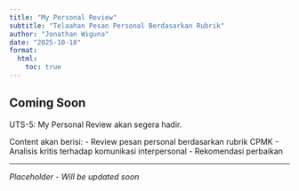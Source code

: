 ```yaml
---
title: "My Personal Review"
subtitle: "Telaahan Pesan Personal Berdasarkan Rubrik"
author: "Jonathan Wiguna"
date: "2025-10-18"
format:
  html:
    toc: true
---
```


## Coming Soon

UTS-5: My Personal Review akan segera hadir.

Content akan berisi:
- Review pesan personal berdasarkan rubrik CPMK
- Analisis kritis terhadap komunikasi interpersonal
- Rekomendasi perbaikan

---

*Placeholder - Will be updated soon*
